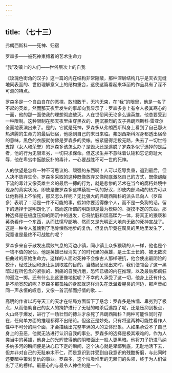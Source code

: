```yaml
---
---
---
```

title: （七十三）
---




弗朗西斯科——死神、归宿

罗森多——被死神束缚着的艺术生命力

“我”及镇上的人们——世俗层次上的自我

《玫瑰色街角的汉子》这一篇的内在结构非常隐蔽，那种深层结构几乎是天衣无缝地同表面的、世俗理解意义上的结构重合，这使这篇看起来华丽的作品具有了深不可测的特点。

罗森多是一个自由自在的恶棍，敢想敢干，无拘无束，在“我”的眼里，他是一名了不起的英雄。然而那天夜里发生的事却向我显示了：罗森多身上有令人极其寒心的一面，他的那一面使我的理想彻底破灭。人在世俗间无论多么逞英雄，他总要受到一种限制。这种限制在那天夜里由穿黑衣的、阴沉暴烈的汉子弗朗西斯科·雷亚尔全面地表演出来了。是的，它就是死神，罗森多从弗朗西斯科身上看到了自己那火热沸腾的生命力的最后归宿，他感到自己的末日来临。弗朗西斯科浑身都透出宿命的意味，黑色的衣服就仿佛是罗森多的灵帐。被紧逼得走投无路，失去了一切世俗支撑（女人和荣誉）的罗森多该怎么办？是毁灭还是逃脱？罗森多似乎选择的是后者，他的行为无限卑劣，一切只求保命。但这求生并不意味着认输和忘记奇耻大辱，他在卑劣中酝酿反扑的毒计，一心要战胜不可一世的死神。

人的欲望是怎样一种不可思议的、顽强的东西啊！人可以忍辱负重，退到最后，但人决不放弃生命。罗森多采取的这种既像放弃又像彻底激怒自己的方式，既像龌龊下流的毒计又像英雄主义的最后一搏的行为，就是悲惨的艺术在当今的腐朽处境中现身的真实状况。即使是像罗森多这样藐视一切的好汉，即使内部涌动的热力可以让他称得上不怕死，那又怎么样呢？无比强大的弗朗西斯科的派头已向人（罗森多）表明了：活是一件不可能的事，假如你要活得像个人，而不是一条狗的话。留下的选择于是明朗化了，然而这所谓的明朗却是最为模糊的、捉摸不定的东西。那种选择是在极度压抑的阴沉中的迸发，它将肮脏和崇高糅为一体，将真正的猥亵和英勇看作一个东西，从而怯懦卑鄙地、然而又是光明正大地向无敌的死神宣战了。这是一种令人羞愧到了毛骨悚然地步的复仇，但复仇毕竟在腐臭的黑地里发生了，究竟谁是最终不可战胜的呢？

罗森多来自于散发出腐败气息的河边小镇，同小镇上众多猥琐的人一样，他也是个一钱不值的家伙。他是英雄已经消失了的时代里的英雄，是土生土长的、被无数次扭曲过的原始生命力。这样的人面对死神不会像古人那样硬抗，他会使出最阴险的狡计，经过迂回和退让达到取胜的目的。当结局呈现出来时，我们便领会了这一黑暗过程所包含的紧张的、剧痛的自我折磨，恐怖已极的内在推理，以及最后那疯狂的孤注一掷。还有什么比这更像地狱呢？不幸的人承受了这一切，他身上还有什么是不能宽恕的呢？罗森多那孤独的身影就这样消失在泛滥着腥臭的河边，那声音如同一声永恒的叹息，又像一首沉郁而抒情的歌……

高明的作者以巧夺天工的天才在结局方面留下了悬念：罗森多是怯懦、卑劣到了极点，从而借助自己的女人的掩护进行了无耻的暗杀后逃跑了呢，还是压抑到极点，火山终于爆发，进行了一场壮烈的搏斗才杀死了弗朗西斯科？两种可能性同时存在，任何单方面的推理都得不出结论。但这正是妙处。只有将这两种可能性看作人性中不可分的两个面，才会描绘出完整丰满的人的立体形象。人如果承受不了自己身上的丑恶，他就无法进行认识自我的事业。罗森多的选择是极其艰难的，作为人类当中的英雄，他身上的光辉使得他的阴暗面比一般人更黑暗。他将刀子扔进马纳多纳多河的瞬间便是决心已下定的瞬间，这个决心就是卑鄙到底，无耻地活下去，但并非对自己的无耻麻木不仁，而是意识到并受到自我意识的残酷折磨，与此同时还要暗中策划复仇的事业。罗森多，这个垃圾堆里的无赖们的头领，终于为人们做出了活的榜样。最恶心的与最令人神往的是一个。